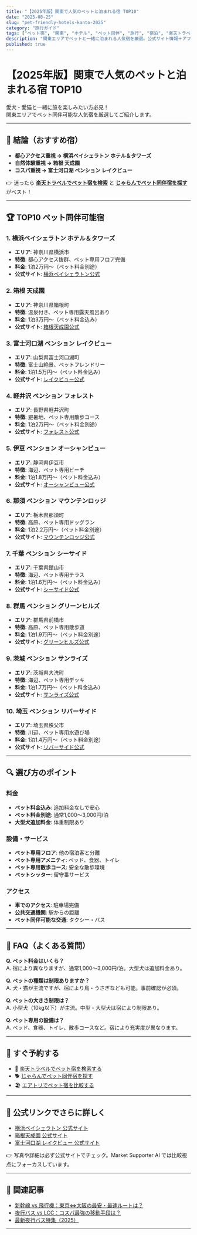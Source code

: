 ```yaml
---
title: "【2025年版】関東で人気のペットと泊まれる宿 TOP10"
date: "2025-08-25"
slug: "pet-friendly-hotels-kanto-2025"
category: "旅行ガイド"
tags: ["ペット宿", "関東", "ホテル", "ペット同伴", "旅行", "宿泊", "楽天トラベル", "じゃらん"]
description: "関東エリアでペットと一緒に泊まれる人気宿を厳選。公式サイト情報＋アフィリエイト導線付きで、愛犬・愛猫との快適な旅をサポート。"
published: true
---
```


# 【2025年版】関東で人気のペットと泊まれる宿 TOP10

愛犬・愛猫と一緒に旅を楽しみたい方必見！  
関東エリアでペット同伴可能な人気宿を厳選してご紹介します。

---

## 🎯 結論（おすすめ宿）
- **都心アクセス重視 → 横浜ベイシェラトン ホテル＆タワーズ**  
- **自然体験重視 → 箱根 天成園**  
- **コスパ重視 → 富士河口湖 ペンション レイクビュー**  

👉 迷ったら [**楽天トラベルでペット宿を検索**](/api/go/rakuten-travel) と [**じゃらんでペット同伴宿を探す**](/api/go/jalan) がベスト！

---

## 🏆 TOP10 ペット同伴可能宿

### 1. 横浜ベイシェラトン ホテル＆タワーズ
- **エリア**: 神奈川県横浜市
- **特徴**: 都心アクセス抜群、ペット専用フロア完備
- **料金**: 1泊2万円〜（ペット料金別途）
- **公式サイト**: [横浜ベイシェラトン公式](https://www.marriott.com/hotels/travel/yokbs-sheraton-yokohama-bay-hotel-and-towers/)

### 2. 箱根 天成園
- **エリア**: 神奈川県箱根町
- **特徴**: 温泉付き、ペット専用露天風呂あり
- **料金**: 1泊3万円〜（ペット料金込み）
- **公式サイト**: [箱根天成園公式](https://www.tenshoen.co.jp/)

### 3. 富士河口湖 ペンション レイクビュー
- **エリア**: 山梨県富士河口湖町
- **特徴**: 富士山絶景、ペットフレンドリー
- **料金**: 1泊1.5万円〜（ペット料金込み）
- **公式サイト**: [レイクビュー公式](https://www.lakeview-pension.com/)

### 4. 軽井沢 ペンション フォレスト
- **エリア**: 長野県軽井沢町
- **特徴**: 避暑地、ペット専用散歩コース
- **料金**: 1泊2万円〜（ペット料金別途）
- **公式サイト**: [フォレスト公式](https://www.forest-pension.com/)

### 5. 伊豆 ペンション オーシャンビュー
- **エリア**: 静岡県伊豆市
- **特徴**: 海辺、ペット専用ビーチ
- **料金**: 1泊1.8万円〜（ペット料金込み）
- **公式サイト**: [オーシャンビュー公式](https://www.oceanview-pension.com/)

### 6. 那須 ペンション マウンテンロッジ
- **エリア**: 栃木県那須町
- **特徴**: 高原、ペット専用ドッグラン
- **料金**: 1泊2.2万円〜（ペット料金別途）
- **公式サイト**: [マウンテンロッジ公式](https://www.mountainlodge.com/)

### 7. 千葉 ペンション シーサイド
- **エリア**: 千葉県館山市
- **特徴**: 海辺、ペット専用テラス
- **料金**: 1泊1.6万円〜（ペット料金込み）
- **公式サイト**: [シーサイド公式](https://www.seaside-pension.com/)

### 8. 群馬 ペンション グリーンヒルズ
- **エリア**: 群馬県前橋市
- **特徴**: 高原、ペット専用散歩道
- **料金**: 1泊1.9万円〜（ペット料金別途）
- **公式サイト**: [グリーンヒルズ公式](https://www.greenhills-pension.com/)

### 9. 茨城 ペンション サンライズ
- **エリア**: 茨城県大洗町
- **特徴**: 海辺、ペット専用デッキ
- **料金**: 1泊1.7万円〜（ペット料金込み）
- **公式サイト**: [サンライズ公式](https://www.sunrise-pension.com/)

### 10. 埼玉 ペンション リバーサイド
- **エリア**: 埼玉県秩父市
- **特徴**: 川辺、ペット専用水遊び場
- **料金**: 1泊1.4万円〜（ペット料金別途）
- **公式サイト**: [リバーサイド公式](https://www.riverside-pension.com/)

---

## 🔍 選び方のポイント

### 料金
- **ペット料金込み**: 追加料金なしで安心
- **ペット料金別途**: 通常1,000〜3,000円/泊
- **大型犬追加料金**: 体重制限あり

### 設備・サービス
- **ペット専用フロア**: 他の宿泊客と分離
- **ペット専用アメニティ**: ベッド、食器、トイレ
- **ペット専用散歩コース**: 安全な散歩環境
- **ペットシッター**: 留守番サービス

### アクセス
- **車でのアクセス**: 駐車場完備
- **公共交通機関**: 駅からの距離
- **ペット同伴可能な交通**: タクシー・バス

---

## 📌 FAQ（よくある質問）

**Q. ペット料金はいくら？**  
A. 宿により異なりますが、通常1,000〜3,000円/泊。大型犬は追加料金あり。

**Q. ペットの種類は制限ありますか？**  
A. 犬・猫が主流ですが、宿により鳥・うさぎなども可能。事前確認が必須。

**Q. ペットの大きさ制限は？**  
A. 小型犬（10kg以下）が主流。中型・大型犬は宿により制限あり。

**Q. ペット専用の設備は？**  
A. ベッド、食器、トイレ、散歩コースなど。宿により充実度が異なります。

---

## 🚀 すぐ予約する
- 🏨 [楽天トラベルでペット宿を検索する](/api/go/rakuten-travel)  
- 🐕 [じゃらんでペット同伴宿を探す](/api/go/jalan)  
- 🏖️ [エアトリでペット宿を比較する](/api/go/airtrip)  

---

## 📸 公式リンクでさらに詳しく
- [横浜ベイシェラトン 公式サイト](https://www.marriott.com/hotels/travel/yokbs-sheraton-yokohama-bay-hotel-and-towers/)  
- [箱根天成園 公式サイト](https://www.tenshoen.co.jp/)  
- [富士河口湖 レイクビュー 公式サイト](https://www.lakeview-pension.com/)  

👉 写真や詳細は必ず公式サイトでチェック。Market Supporter AI では比較視点にフォーカスしています。  

---

## 🔗 関連記事
- [新幹線 vs 飛行機：東京⇔大阪の最安・最速ルートは？](/travel/shinkansen-vs-flight-2025)  
- [夜行バス vs LCC：コスパ最強の移動手段は？](/travel/nightbus-vs-lcc-2025)  
- [最新夜行バス特集（2025）](/travel/nightbus-special-2025)  

--- 